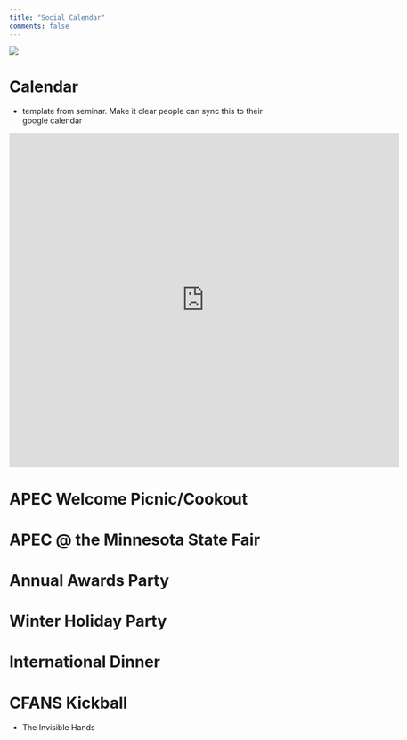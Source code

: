 ```yaml
---
title: "Social Calendar"
comments: false
---
```


![](./images/underconstruction.webp)

# Calendar

- template from seminar. Make it clear people can sync this to their google calendar

<iframe src="https://calendar.google.com/calendar/embed?height=600&wkst=1&bgcolor=%23E67C73&ctz=America%2FChicago&showTabs=1&showPrint=0&showNav=1&mode=AGENDA&src=Y2U5MjMwYmQwZWNkZWI0YjBlODg2MzcyYjAwN2YxNDk3NDU4ZGQwZjEwNDY5YWMxOWU3ZDVhZmJkYjMwNDUyZEBncm91cC5jYWxlbmRhci5nb29nbGUuY29t&color=%23616161" style="border-width:0" width="700" height="600" frameborder="0" scrolling="no"></iframe>

# APEC Welcome Picnic/Cookout

# APEC @ the Minnesota State Fair

# Annual Awards Party

# Winter Holiday Party

# International Dinner

# CFANS Kickball

- The Invisible Hands